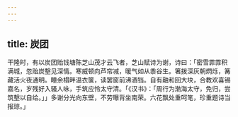 ```yaml
---
---
---
```

title: 炭团
---



干隆时，有以炭团贻钱塘陈芝山茂才云飞者，芝山赋诗为谢，诗曰：「密雪霏霏积满城，忽贻炭墼见深情。寒威顿向芦帘减，暖气如从黍谷生。箸拨深灰朝熌烁，篝藏活火夜通明。睡余榻畔温衣箧，读罢窗前沸酒铛。自有融和回大块，合教欢喜锡嘉名，岁残好入骚人咏，手筑应怜太守清。「《汉书》：「周行为渤海太守，免归，尝筑墼以自给。」」多谢分光向东壁，不劳曝背坐南荣。六花飘处重呵笔，珍重题诗当报琼。」